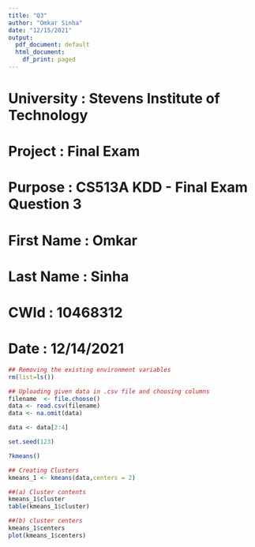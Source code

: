 ---
title: "Q3"
author: "Omkar Sinha"
date: "12/15/2021"
output:
  pdf_document: default
  html_document:
    df_print: paged
---

#################################################

#  University     : Stevens Institute of Technology
#  Project        : Final Exam  
#  Purpose        : CS513A KDD - Final Exam Question 3
#  First Name     : Omkar
#  Last Name      : Sinha
#  CWId			      : 10468312
#  Date           : 12/14/2021

#################################################  

```{r}

## Removing the existing environment variables
rm(list=ls())

## Uploading given data in .csv file and choosing columns
filename  <- file.choose()
data <- read.csv(filename)
data <- na.omit(data)

data <- data[2:4]

set.seed(123)

?kmeans()

## Creating Clusters
kmeans_1 <- kmeans(data,centers = 2)

##(a) Cluster contents
kmeans_1$cluster
table(kmeans_1$cluster)

##(b) cluster centers
kmeans_1$centers
plot(kmeans_1$centers)

```

